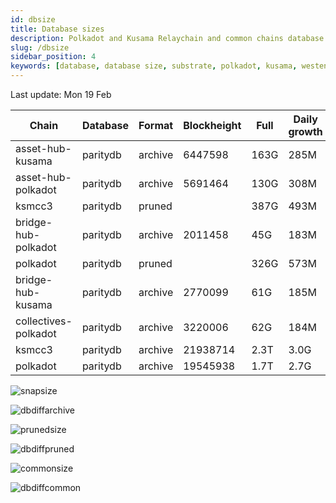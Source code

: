 ```yaml
---
id: dbsize
title: Database sizes
description: Polkadot and Kusama Relaychain and common chains database sizes
slug: /dbsize
sidebar_position: 4
keywords: [database, database size, substrate, polkadot, kusama, westend]
---
```



Last update: Mon 19 Feb

| Chain    | Database   | Format | Blockheight | Full         | Daily growth |
| ------------------------| ----------- | -------- | ------- | ---------- | ----- | 
| asset-hub-kusama | paritydb | archive | 6447598 | 163G | 285M |
| asset-hub-polkadot | paritydb | archive | 5691464 | 130G | 308M |
| ksmcc3 | paritydb | pruned |  | 387G | 493M |
| bridge-hub-polkadot | paritydb | archive | 2011458 | 45G | 183M |
| polkadot | paritydb | pruned |  | 326G | 573M |
| bridge-hub-kusama | paritydb | archive | 2770099 | 61G | 185M |
| collectives-polkadot | paritydb | archive | 3220006 | 62G | 184M |
| ksmcc3 | paritydb | archive | 21938714 | 2.3T | 3.0G |
| polkadot | paritydb | archive | 19545938 | 1.7T | 2.7G |

![snapsize](/img/archivesize.png)

![dbdiffarchive](/img/dbdiffrelay.png)

![prunedsize](/img/prunedsize.png)

![dbdiffpruned](/img/dbdiffpruned.png)

![commonsize](/img/commonsize.png)

![dbdiffcommon](/img/dbdiffcommon.png)
